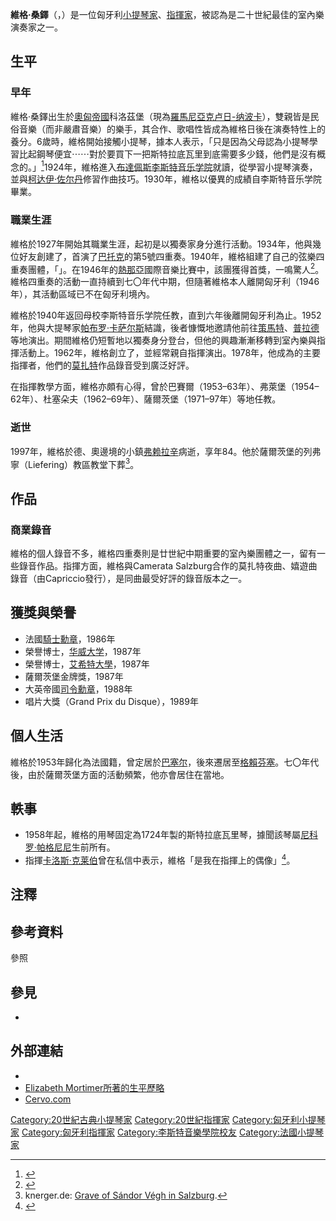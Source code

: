 {{Eastern name order|匈牙利语|匈牙利人名}}
{{Infobox musical artist
| name         = 維格·桑鐸<br/>Végh Sándor<br/><small>[[CBE|CBE]]</small>
| image        = 
| background   = 音乐家
| birth_name   = 
| birth_date   = {{birth date|df=yes|1912|5|17}}
| birth_place  = {{AUT-HUN}}科洛茲堡
| death_date   = {{death date and age|df=yes|1997|1|7|1912|5|17}}
| death_place  = {{flagicon|GER}}[[德國|德國]][[弗赖拉辛|弗赖拉辛]]
| genre        = 古典音樂
| occupation   = 小提琴家、指揮
| years_active = 
| awards       = 法國[[法國榮譽軍團勳章|騎士勳章]]<br/>大英帝國[[大英帝國勳章|司令勳章]]
}}

'''維格·桑鐸'''{{CBE}}（{{lang-hu|Végh Sándor}}，{{bd|1912年|5月17日|1997年|1月7日}}）是一位匈牙利[[小提琴家|小提琴家]]、[[指揮家|指揮家]]，被認為是二十世紀最佳的室內樂演奏家之一。

== 生平 ==
=== 早年 ===
維格·桑鐸出生於[[奧匈帝國|奧匈帝國]]科洛茲堡（現為[[羅馬尼亞|羅馬尼亞]][[克卢日-纳波卡|克卢日-纳波卡]]），雙親皆是民俗音樂（而非嚴肅音樂）的樂手，其合作、歌唱性皆成為維格日後在演奏特性上的養分。6歲時，維格開始接觸小提琴，據本人表示，「只是因為父母認為小提琴學習比起鋼琴便宜⋯⋯對於要買下一把斯特拉底瓦里到底需要多少錢，他們是沒有概念的。」<ref>{{cite web|title=Sándor Végh and the Camerata Academia|url=http://www.mortimer.at/resources/Sandor_Vegh_Camerata_Academia.html.en|accessdate=|author=Elisabet Mortimer|format=|work=|language=en}}</ref>1924年，維格進入[[布達佩斯|布達佩斯]][[李斯特音乐学院|李斯特音乐学院]]就讀，從{{tsl|hu|Hubay Jenő|胡鮑伊·耶內}}學習小提琴演奏，並與[[柯达伊·佐尔丹|柯达伊·佐尔丹]]修習作曲技巧。1930年，維格以優異的成績自李斯特音乐学院畢業{{efn|1927年，維格同時獲得校內的胡鮑伊獎、雷門尼（Reményi）獎之肯定。}}。

=== 職業生涯 ===
維格於1927年開始其職業生涯，起初是以獨奏家身分進行活動。1934年，他與幾位好友創建了{{tsl|hu|Magyar vonósnégyes|匈牙利弦樂四重奏}}，首演了[[巴托克·贝拉|巴托克]]的第5號四重奏。1940年，維格組建了自己的弦樂四重奏團體，「{{tsl|en|Végh Quartet|維格四重奏}}」。在1946年的[[熱那亞|熱那亞]]國際音樂比賽中，該團獲得首獎，一鳴驚人<ref>{{cite web|title=Sándor Végh - Notable Alumni|url=http://lfze.hu/en/notable-alumni/-/asset_publisher/fLQ9RSuRgn0e/content/vegh-sandor/10192/|accessdate=|format=|work=|publisher=Franz Liszt Music Academy|language=en|archive-url=https://web.archive.org/web/20160924023344/http://lfze.hu/en/notable-alumni/-/asset_publisher/fLQ9RSuRgn0e/content/vegh-sandor/10192/|archive-date=2016-09-24|dead-url=yes}}</ref>。維格四重奏的活動一直持續到七〇年代中期，但隨著維格本人離開匈牙利（1946年），其活動區域已不在匈牙利境內。

維格於1940年返回母校李斯特音乐学院任教，直到六年後離開匈牙利為止。1952年，他與大提琴家[[帕布罗·卡萨尔斯|帕布罗·卡萨尔斯]]結識，後者慷慨地邀請他前往[[采尔马特|策馬特]]、[[普拉德|普拉德]]等地演出。期間維格仍短暫地以獨奏身分登台，但他的興趣漸漸移轉到室內樂與指揮活動上。1962年，維格創立了{{tsl|en|International Chamber Music Festival of Cervo|切爾沃國際室內樂節}}，並經常親自指揮演出。1978年，他成為{{tsl|de|Camerata Salzburg|薩爾茨堡樂集}}的主要指揮者，他們的[[沃尔夫冈·阿马德乌斯·莫扎特|莫扎特]]作品錄音受到廣泛好評。

在指揮教學方面，維格亦頗有心得，曾於巴賽爾（1953–63年）、弗萊堡（1954–62年）、杜塞朵夫（1962–69年）、薩爾茨堡（1971–97年）等地任教。

=== 逝世 ===
1997年，維格於德、奧邊境的小鎮[[弗赖拉辛|弗赖拉辛]]病逝，享年84。他於薩爾茨堡的列弗寧（Liefering）教區教堂下葬<ref>knerger.de: [http://knerger.de/html/veghmusiker_63.html Grave of Sándor Végh in Salzburg].</ref>。

== 作品 ==
=== 商業錄音 ===
維格的個人錄音不多，維格四重奏則是廿世紀中期重要的室內樂團體之一，留有一些錄音作品。指揮方面，維格與Camerata Salzburg合作的莫扎特夜曲、嬉遊曲錄音（由Capriccio發行），是同曲最受好評的錄音版本之一。

== 獲獎與榮譽 ==
* 法國[[法國榮譽軍團勳章|騎士勳章]]，1986年
* 榮譽博士，[[华威大学|华威大学]]，1987年
* 榮譽博士，[[艾希特大學|艾希特大學]]，1987年
* 薩爾茨堡金牌獎，1987年
* 大英帝國[[大英帝國勳章|司令勳章]]，1988年
* 唱片大獎（Grand Prix du Disque），1989年

== 個人生活 ==
維格於1953年歸化為法國籍，曾定居於[[巴塞尔|巴塞尔]]，後來遷居至[[格賴芬塞|格賴芬塞]]。七〇年代後，由於薩爾茨堡方面的活動頻繁，他亦會居住在當地。

== 軼事 ==
* 1958年起，維格的用琴固定為1724年製的斯特拉底瓦里琴，據聞該琴屬[[尼科罗·帕格尼尼|尼科罗·帕格尼尼]]生前所有。
* 指揮[[卡洛斯·克莱伯|卡洛斯·克莱伯]]曾在私信中表示，維格「是我在指揮上的偶像」<ref>{{Cite book|title=Corresponding with Carlos: A Biography of Carlos Kleiber|last=Barber|first=Charles|publisher=Scarecrow Press|year=2011|isbn=9780810881433|location=|pages=205|language=en|url=https://books.google.com.tw/books?id=csJfojzOX_UC&pg=PA205&dq=carlos+kleiber+sandor+vegh+conducting+idol&hl=en&sa=X&ved=2ahUKEwinwfe9gZzrAhVJ-2EKHYVFDpoQ6AEwAHoECAQQAg#v=onepage&q=carlos%20kleiber%20sandor%20vegh%20conducting%20idol&f=false|accessdate=2020-08-15}}</ref>。

== 注釋 ==
{{notelist}}

== 參考資料 ==
;參照
{{reflist}}

== 參見 ==
{{Portal box|人物|古典音樂}}
* {{tsl|en|Végh Quartet|維格四重奏}}

== 外部連結 ==
* {{Discogs artist|843913}}
* [http://www.mortimer.at/resources/Sandor_Vegh_Camerata_Academia.html.en Elizabeth Mortimer所著的生平歷略]
* [http://www.cervo.com Cervo.com]

{{Authority control}}
{{DEFAULTSORT:vegh sandor}}
[[Category:20世紀古典小提琴家|Category:20世紀古典小提琴家]]
[[Category:20世紀指揮家|Category:20世紀指揮家]]
[[Category:匈牙利小提琴家|Category:匈牙利小提琴家]]
[[Category:匈牙利指揮家|Category:匈牙利指揮家]]
[[Category:李斯特音樂學院校友|Category:李斯特音樂學院校友]]
[[Category:法國小提琴家|Category:法國小提琴家]]